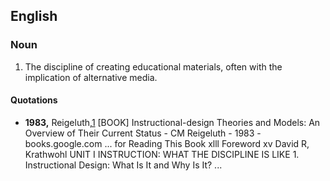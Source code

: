 ==English==
{{wikipedia}}

===Noun===
{{en-noun|-|sg=[[instructional]] [[design]]}}

# The discipline of creating educational materials, often with the implication of alternative media.

====Quotations====
* '''1983,''' Reigeluth,[http://books.google.com/books?hl=en&lr=&id=qt_9Q4K5Bz8C&oi=fnd&pg=PR11&dq=instructional+design&ots=83ufQ_l9Gd&sig=58ViHGTy6N-Z6gztRt40Oi02Vys] [BOOK] Instructional-design Theories and Models: An Overview of Their Current Status - CM Reigeluth - 1983 - books.google.com  ... for Reading This Book xlll Foreword xv David R, Krathwohl UNIT I INSTRUCTION: WHAT THE DISCIPLINE IS LIKE 1. Instructional Design: What Is It and Why Is It? ...